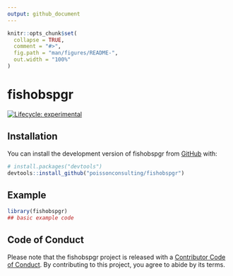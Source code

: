 ```yaml
---
output: github_document
---
```


<!-- README.md is generated from README.Rmd. Please edit that file -->

```r
knitr::opts_chunk$set(
  collapse = TRUE,
  comment = "#>",
  fig.path = "man/figures/README-",
  out.width = "100%"
)
```

# fishobspgr

<!-- badges: start -->
[![Lifecycle: experimental](https://img.shields.io/badge/lifecycle-experimental-orange.svg)](https://lifecycle.r-lib.org/articles/stages.html#experimental)
<!-- badges: end -->

## Installation

You can install the development version of fishobspgr from [GitHub](https://github.com/) with:

``` r
# install.packages("devtools")
devtools::install_github("poissonconsulting/fishobspgr")
```

## Example

```r
library(fishobspgr)
## basic example code
```

## Code of Conduct

Please note that the fishobspgr project is released with a [Contributor Code of Conduct](https://contributor-covenant.org/version/2/0/CODE_OF_CONDUCT.html). By contributing to this project, you agree to abide by its terms.

